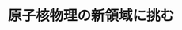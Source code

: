 ﻿---
title: "原子核物理の新領域に挑む"
category: "理学院"
vol: "58"
interviewee: "旭 耕一郎 "
url: ""
tags: []
pdf: "58-1.pdf"
career: ""
preface: "現在の素粒子・原子核の実験は大型の加速器を用いた大がかりなものが主流となってきているが、今回紹介する旭では自作の実験装置で原子核、特にエネルギー的に不安定な原子核の研究を行っている。"
---
